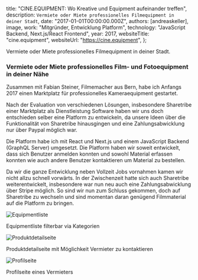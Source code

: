 
  title: "CINE.EQUIPMENT: Wo Kreative und Equipment aufeinander treffen",
  description: `Vermiete oder Miete professionelles Filmequipment in deiner Stadt`,
  date: "2017-01-01T00:00:00.000Z",
  authors: [andreaskeller],
  image,
  work: "Mitgründer, Entwicklung Platform",
  technology: "JavaScript Backend, Next.js/React Frontend",
  year: 2017,
  websiteTitle: "cine.equipment",
  websiteUrl: "https://cine.equipment",
};

<!--excerpt-->

Vermiete oder Miete professionelles Filmequipment in deiner Stadt.

<!--/excerpt-->

<CaseStudyDashboard
  lang="de"
  work={meta.work}
  technology={meta.technology}
  websiteTitle={meta.websiteTitle}
  websiteUrl={meta.websiteUrl}
  year={meta.year}
/>

### Vermiete oder Miete professionelles Film- und Fotoequipment in deiner Nähe

Zusammen mit Fabian Steiner, Filmemacher aus Bern, habe ich Anfangs 2017 einen Marktplatz für professionelles Kameraequipment gestartet.

Nach der Evaluation von verschiedenen Lösungen, insbesondere Sharetribe einer Marktplatz als Dienstleistung Software haben wir uns doch entschieden selber eine Platform zu entwickeln, da unsere Ideen über die Funktionalität von Sharetribe hinausgingen und eine Zahlungsabwicklung nur über Paypal möglich war.

Die Platform habe ich mit React und Next.js und einem JavaScript Backend (GraphQL Server) umgesetzt. Die Platform haben wir soweit entwickelt, dass sich Benutzer anmelden konnten und sowohl Material erfassen konnten wie auch andere Benutzer kontaktieren um Material zu bestellen.

Da wir die ganze Entwicklung neben Vollzeit Jobs vornahmen kamen wir nicht allzu schnell vorwärts. In der Zwischenzeit hatte sich auch Sharetribe weiterentwickelt, insbesondere war nun neu auch eine Zahlungsabwicklung über Stripe möglich. So sind wir nun zum Schluss gekommen, doch auf Sharetribe zu wechseln und sind momentan daran genügend Filmmaterial auf die Platform zu bringen.

<img src={equipment} alt="Equipmentliste" />

Equipmentliste filterbar via Kategorien

<img src={product} alt="Produktdetailseite" />

Produktdetailseite mit Möglichkeit Vermieter zu kontaktieren

<img src={profile} alt="Profilseite" />

Profilseite eines Vermieters
